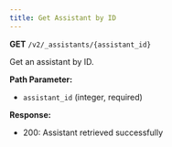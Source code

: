 ```yaml
---
title: Get Assistant by ID
---
```


**GET** `/v2/_assistants/{assistant_id}`

Get an assistant by ID.

**Path Parameter:**
- `assistant_id` (integer, required)

**Response:**
- 200: Assistant retrieved successfully 